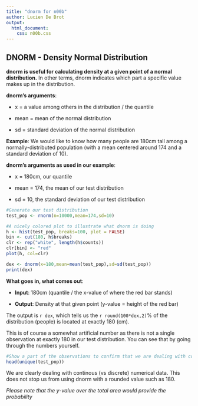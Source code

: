 ```yaml
---
title: "dnorm for n00b"
author: Lucien De Brot
output:
  html_document:
    css: n00b.css
---
```


## DNORM - Density Normal Distribution

**dnorm is useful for calculating density at a given point of a normal distribution.** In other terms, dnorm indicates which part a specific value makes up in the distribution.

**dnorm's arguments**:

* x = a value among others in the distribution / the quantile

* mean = mean of the normal distribution

* sd = standard deviation of the normal distribution

**Example**:
We would like to know how many people are 180cm tall among a normally-distributed population (with a mean centered around 174 and a standard deviation of 10).

**dnorm's arguments as used in our example**:

* x = 180cm, our quantile

* mean = 174, the mean of our test distribution

* sd = 10, the standard deviation of our test distribution

```r
#Generate our test distribution
test_pop <- rnorm(n=10000,mean=174,sd=10)

#A nicely colored plot to illustrate what dnorm is doing
h <- hist(test_pop, breaks=100, plot = FALSE)
bin <- cut(180, h$breaks)
clr <- rep("white", length(h$counts))
clr[bin] <- "red"
plot(h, col=clr)

dex <- dnorm(x=180,mean=mean(test_pop),sd=sd(test_pop))
print(dex)
```

**What goes in, what comes out**:

* **Input**: 180cm (quantile / the x-value of where the red bar stands)

* **Output**: Density at that given point (y-value = height of the red bar)

The output is `r dex`, which tells us the `r round(100*dex,2)`% of the distribution (people) is located at exactly 180 (cm).

This is of course a somewhat artificial number as there is not a single observation at exactly 180 in our test distribution. You can see that by going through the numbers yourself.

```r
#Show a part of the observations to confirm that we are dealing with continuous data
head(unique(test_pop))
```

We are clearly dealing with continous (vs discrete) numerical data. This does not stop us from using dnorm with a rounded value such as 180.

*Please note that the y-value over the total area would provide the probability*
